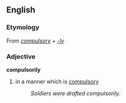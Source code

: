 == English ==
=== Etymology ===
From {{E.}} ''[[compulsory]]'' + ''[[-ly]]''

=== Adjective ===
'''compulsorily'''
#in a manner which is [[compulsory]]
#:''Soldiers were drafted compulsorily.''
